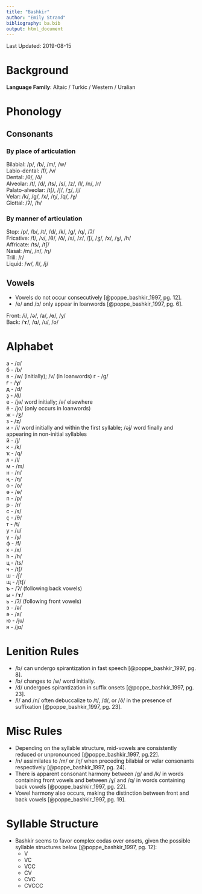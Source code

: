 ```yaml
---
title: "Bashkir"
author: "Emily Strand"
bibliography: ba.bib
output: html_document
---
```


Last Updated: 2019-08-15

# Background

**Language Family**: Altaic / Turkic / Western / Uralian

# Phonology

## Consonants

### By place of articulation

Bilabial: /p/, /b/, /m/, /w/  
Labio-dental: /f/, /v/  
Dental: /θ/, /ð/  
Alveolar: /t/, /d/, /ts/, /s/, /z/, /l/, /n/, /r/  
Palato-alveolar: /tʃ/, /ʃ/, /ʒ/, /j/  
Velar: /k/, /g/, /x/, /ŋ/, /q/, /ɣ/  
Glottal: /ʔ/, /h/  

### By manner of articulation

Stop: /p/, /b/, /t/, /d/, /k/, /g/, /q/, /ʔ/  
Fricative: /f/, /v/, /θ/, /ð/, /s/, /z/, /ʃ/, /ʒ/, /x/, /ɣ/, /h/  
Affricate: /ts/, /tʃ/  
Nasal: /m/, /n/, /ŋ/  
Trill: /r/  
Liquid: /w/, /l/, /j/    

## Vowels

* Vowels do not occur consecutively [@poppe_bashkir_1997, pg. 12].  
* /e/ and /ɔ/ only appear in loanwords [@poppe_bashkir_1997, pg. 6].  

Front: /i/, /ə/, /a/, /ɵ/, /y/  
Back: /ɤ/, /ɑ/, /u/, /o/  

# Alphabet

а - /ɑ/  
б - /b/  
в - /w/ (initially); /v/ (in loanwords)
г - /g/  
ғ - /ɣ/  
д - /d/  
ҙ - /ð/  
е - /jə/ word initially; /ə/ elsewhere  
ё - /jo/ (only occurs in loanwords)  
ж - /ʒ/  
з - /z/  
и - /i/ word initially and within the first syllable; /əj/ word finally and appearing in non-initial syllables  
й - /j/  
к - /k/  
ҡ - /q/  
л - /l/  
м - /m/  
н - /n/  
ң - /ŋ/  
о - /o/  
ө - /ɵ/  
п - /p/  
р - /r/  
с - /s/  
ҫ - /θ/  
т - /t/  
у - /u/  
ү - /y/  
ф - /f/  
х - /x/  
һ - /h/  
ц - /ts/   
ч - /tʃ/   
ш - /ʃ/  
щ - /ʃtʃ/  
ъ - /ʔ/ (following back vowels)      
ы - /ɤ/    
ь - /ʔ/ (following front vowels)      
э - /ə/  
ә - /a/  
ю - /ju/  
я - /jɑ/  

# Lenition Rules

* /b/ can undergo spirantization in fast speech [@poppe_bashkir_1997, pg. 8].
* /b/ changes to /w/ word initially.  
* /d/ undergoes spirantization in suffix onsets [@poppe_bashkir_1997, pg. 23].  
* /l/ and /n/ often debuccalize to /t/, /d/, or /ð/ in the presence of suffixation [@poppe_bashkir_1997, pg. 23].

# Misc Rules

* Depending on the syllable structure, mid-vowels are consistently reduced or unpronounced [@poppe_bashkir_1997, pg.22].  
* /n/ assimilates to /m/ or /ŋ/ when preceding bilabial or velar consonants respectively [@poppe_bashkir_1997, pg. 24].  
* There is apparent consonant harmony between /g/ and /k/ in words containing front vowels and between /ɣ/ and /q/ in words containing back vowels [@poppe_bashkir_1997, pg. 22].  
* Vowel harmony also occurs, making the distinction between front and back vowels [@poppe_bashkir_1997, pg. 19].


# Syllable Structure

* Bashkir seems to favor complex codas over onsets, given the possible syllable structures below [@poppe_bashkir_1997, pg. 12]:  
    - V  
    - VC  
    - VCC  
    - CV  
    - CVC  
    - CVCCC  
